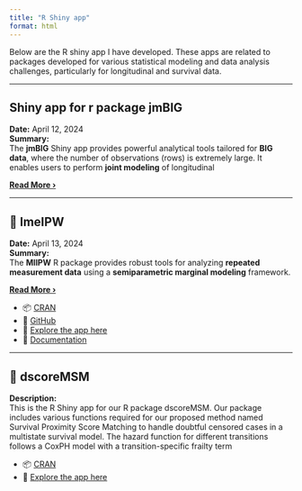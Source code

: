 ```yaml
---
title: "R Shiny app"
format: html
---
```


Below are the R shiny app I have developed. These apps are related to packages developed for  various statistical modeling and data analysis challenges, particularly for longitudinal and survival data.

---

## Shiny app for r package jmBIG

**Date:** April 12, 2024  
**Summary:**  
The **jmBIG** Shiny app provides powerful analytical tools tailored for **BIG data**, where the number of observations (rows) is extremely large. It enables users to perform **joint modeling** of longitudinal

**[Read More ›](blogs/jmBIGshinny.qmd)**

---

## 🔹 lmeIPW

**Date:** April 13, 2024  
**Summary:**  
The **MIIPW** R package provides robust tools for analyzing **repeated measurement data** using a **semiparametric marginal modeling** framework.

**[Read More ›](blogs/lmeIPW.qmd)**


- 📦 [CRAN](https://cran.r-project.org/web/packages/MIIPW/index.html)
- 🔗 [GitHub](https://github.com/kumarbhrigu/MIIPW)
- 🔗 [Explore the app here](https://bhrigukr.shinyapps.io/lmemiipw/)
- 📄 [Documentation](https://kumarbhrigu.github.io/MIIPW/)

---

## 🔹 dscoreMSM

**Description:**  
This is the R Shiny app for our R package dscoreMSM. Our package includes various functions required for our proposed method named Survival Proximity Score Matching to handle doubtful censored cases in a multistate survival model. The hazard function for different transitions follows a CoxPH model with a transition-specific frailty term

- 📦 [CRAN](https://cran.r-project.org/web/packages/dscoreMSM/index.html)
- 🔗 [Explore the app here](https://atanu.shinyapps.io/dscoremsmnew-1/#section-dscore)
